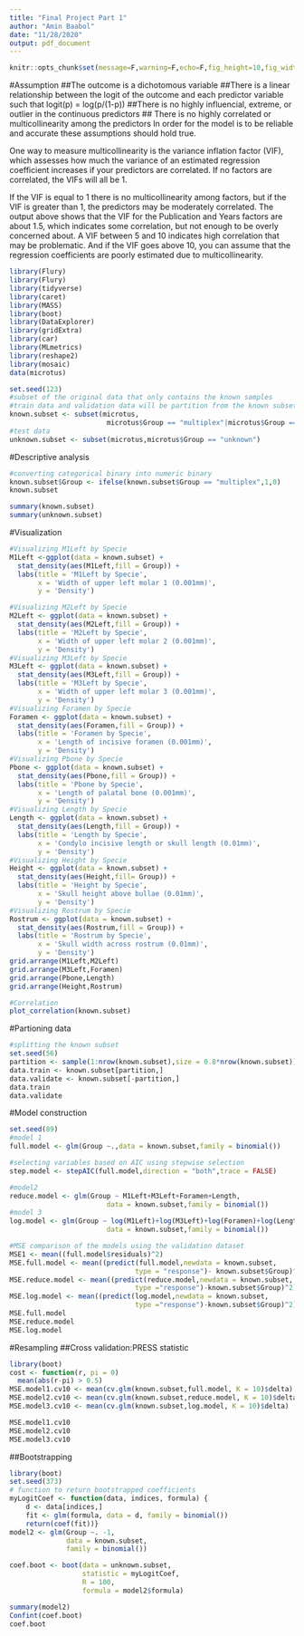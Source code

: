 ```yaml
---
title: "Final Project Part 1"
author: "Amin Baabol"
date: "11/28/2020"
output: pdf_document
---
```


```r
knitr::opts_chunk$set(message=F,warning=F,echo=F,fig_height=10,fig_width=7,cache = F)
```

#Assumption
##The outcome is a dichotomous variable
##There is a linear relationship between the logit of the outcome and each predictor
variable such that logit(p) = log(p/(1-p))
##There is no highly influencial, extreme, or outlier in the continuous predictors
## There is no highly correlated or multicollinearity among the predictors
In order for the model is to be reliable and accurate these assumptions should hold true.

One way to measure multicollinearity is the variance inflation factor (VIF),
which assesses how much the variance of an estimated regression coefficient 
increases if your predictors are correlated.  If no factors are correlated,
the VIFs will all be 1.

If the VIF is equal to 1 there is no multicollinearity among factors, but if the 
VIF is greater than 1, the predictors may be moderately correlated. The output 
above shows that the VIF for the Publication and Years factors are about 1.5, which
indicates some correlation, but not enough to be overly concerned about. A VIF 
between 5 and 10 indicates high correlation that may be problematic. And if the 
VIF goes above 10, you can assume that the regression coefficients are poorly 
estimated due to multicollinearity.


```r
library(Flury)
library(Flury)
library(tidyverse)
library(caret)
library(MASS)
library(boot)
library(DataExplorer)
library(gridExtra)
library(car)
library(MLmetrics)
library(reshape2) 
library(mosaic)
data(microtus)

set.seed(123)
#subset of the original data that only contains the known samples
#train data and validation data will be partition from the known subset
known.subset <- subset(microtus,
                        microtus$Group == "multiplex"|microtus$Group == "subterraneus")
#test data
unknown.subset <- subset(microtus,microtus$Group == "unknown")

```

#Descriptive analysis
```r
#converting categorical binary into numeric binary
known.subset$Group <- ifelse(known.subset$Group == "multiplex",1,0)
known.subset

summary(known.subset)
summary(unknown.subset)
```


#Visualization
```r
#Visualizing M1Left by Specie
M1Left <-ggplot(data = known.subset) +
  stat_density(aes(M1Left,fill = Group)) +
  labs(title = 'M1Left by Specie',
       x = 'Width of upper left molar 1 (0.001mm)',
       y = 'Density')

#Visualizing M2Left by Specie
M2Left <- ggplot(data = known.subset) +
  stat_density(aes(M2Left,fill = Group)) +
  labs(title = 'M2Left by Specie',
       x = 'Width of upper left molar 2 (0.001mm)',
       y = 'Density')
#Visualizing M3Left by Specie
M3Left <- ggplot(data = known.subset) +
  stat_density(aes(M3Left,fill = Group)) +
  labs(title = 'M3Left by Specie',
       x = 'Width of upper left molar 3 (0.001mm)',
       y = 'Density')
#Visualizing Foramen by Specie
Foramen <- ggplot(data = known.subset) +
  stat_density(aes(Foramen,fill = Group)) +
  labs(title = 'Foramen by Specie',
       x = 'Length of incisive foramen (0.001mm)',
       y = 'Density')
#Visualizing Pbone by Specie
Pbone <- ggplot(data = known.subset) +
  stat_density(aes(Pbone,fill = Group)) +
  labs(title = 'Pbone by Specie',
       x = 'Length of palatal bone (0.001mm)',
       y = 'Density')
#Visualizing Length by Specie
Length <- ggplot(data = known.subset) +
  stat_density(aes(Length,fill = Group)) +
  labs(title = 'Length by Specie',
       x = 'Condylo incisive length or skull length (0.01mm)',
       y = 'Density')
#Visualizing Height by Specie
Height <- ggplot(data = known.subset) +
  stat_density(aes(Height,fill= Group)) +
  labs(title = 'Height by Specie',
       x = 'Skull height above bullae (0.01mm)',
       y = 'Density')
#Visualizing Rostrum by Specie
Rostrum <- ggplot(data = known.subset) +
  stat_density(aes(Rostrum,fill = Group)) +
  labs(title = 'Rostrum by Specie',
       x = 'Skull width across rostrum (0.01mm)',
       y = 'Density')
grid.arrange(M1Left,M2Left)
grid.arrange(M3Left,Foramen)
grid.arrange(Pbone,Length)
grid.arrange(Height,Rostrum)

#Correlation
plot_correlation(known.subset)
```

#Partioning data
```r

#splitting the known subset
set.seed(56)
partition <- sample(1:nrow(known.subset),size = 0.8*nrow(known.subset))
data.train <- known.subset[partition,]
data.validate <- known.subset[-partition,]
data.train
data.validate
```


#Model construction
```r
set.seed(89)
#model 1
full.model <- glm(Group ~.,data = known.subset,family = binomial())

#selecting variables based on AIC using stepwise selection
step.model <- stepAIC(full.model,direction = "both",trace = FALSE)

#model2
reduce.model <- glm(Group ~ M1Left+M3Left+Foramen+Length,
                        data = known.subset,family = binomial())
#model 3
log.model <- glm(Group ~ log(M1Left)+log(M3Left)+log(Foramen)+log(Length),
                        data = known.subset,family = binomial())

#MSE comparison of the models using the validation dataset
MSE1 <- mean((full.model$residuals)^2)
MSE.full.model <- mean((predict(full.model,newdata = known.subset,
                               type = "response")- known.subset$Group)^2)
MSE.reduce.model <- mean((predict(reduce.model,newdata = known.subset,
                               type ="response")-known.subset$Group)^2)
MSE.log.model <- mean((predict(log.model,newdata = known.subset,
                               type ="response")-known.subset$Group)^2)
MSE.full.model
MSE.reduce.model
MSE.log.model


```
#Resampling
##Cross validation:PRESS statistic

```r
library(boot)
cost <- function(r, pi = 0)
  mean(abs(r-pi) > 0.5)
MSE.model1.cv10 <- mean(cv.glm(known.subset,full.model, K = 10)$delta)
MSE.model2.cv10 <- mean(cv.glm(known.subset,reduce.model, K = 10)$delta)
MSE.model3.cv10 <- mean(cv.glm(known.subset,log.model, K = 10)$delta)

MSE.model1.cv10
MSE.model2.cv10
MSE.model3.cv10

```



##Bootstrapping
```r
library(boot)
set.seed(373)
# function to return bootstrapped coefficients
myLogitCoef <- function(data, indices, formula) {
    d <- data[indices,]
    fit <- glm(formula, data = d, family = binomial())
    return(coef(fit))}
model2 <- glm(Group ~. -1,
              data = known.subset,
              family = binomial())

coef.boot <- boot(data = unknown.subset,
                  statistic = myLogitCoef,
                  R = 100, 
                  formula = model2$formula)

summary(model2)
Confint(coef.boot)
coef.boot
```




